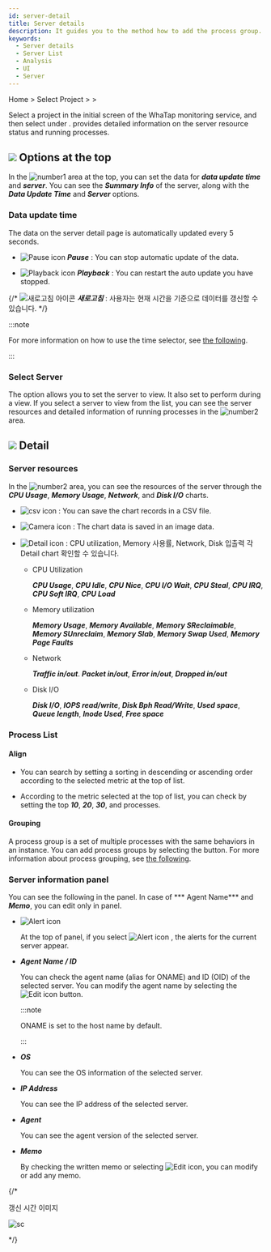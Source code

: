```yaml
---
id: server-detail
title: Server details
description: It guides you to the method how to add the process group.
keywords:
  - Server details
  - Server List
  - Analysis
  - UI
  - Server
---
```


Home &gt; Select Project &gt; <Cmdname sid="side_serverList" className="uitext" /> &gt; <Cmdname sid="side_serverDetail" className="uitext" />

Select a project in the initial screen of the WhaTap monitoring service, and then select <Cmdname sid="side_serverDetail" className="uitext" /> under <Cmdname sid="side_serverList" className="uitext" />. <Cmdname sid="side_serverDetail" className="uitext" /> provides detailed information on the server resource status and running processes.

<ImgLang img='server-detail.png' desc='Server details sc'/>

## ![](/img/number-01.png) Options at the top

In the ![number1](/img/number-01.png) area at the top, you can set the data for **_data update time_** and **_server_**. You can see the **_Summary Info_** of the server, along with the **_Data Update Time_** and **_Server_** options.

### Data update time

The data on the server detail page is automatically updated every 5 seconds. 

- ![Pause icon](/img/ic-s-pause.svg) **_Pause_** : You can stop automatic update of the data. 

- ![Playback icon](/img/ic-play-grn.svg) **_Playback_** : You can restart the auto update you have stopped.

{/* ![새로고침 아이콘](/img/ic-refresh2.svg) **_새로고침_** : 사용자는 현재 시간을 기준으로 데이터를 갱신할 수 있습니다. */}

:::note 

For more information on how to use the time selector, see [the following](usage-ui#timeselector).

:::

### Select Server

The <Cmdname sid="select_server" className="uitext" /> option allows you to set the server to view. It also set to perform <Cmdname sid="DSC09486" className="uitext" /> during a view. If you select a server to view from the list, you can see the server resources and detailed information of running processes in the ![number2](/img/number-02.png) area.

## ![](/img/number-02.png) Detail

### Server resources

In the ![number2](/img/number-02.png) area, you can see the resources of the server through the **_CPU Usage_**, **_Memory Usage_**, **_Network_**, and **_Disk I/O_** charts.

- ![csv icon](/img/ic-csv-download.svg) : You can save the chart records in a CSV file.

- ![Camera icon](/img/ic-camera.svg) : The chart data is saved in an image data.

- ![Detail icon](/img/ic-analysis-gr.svg) : CPU utilization, Memory 사용률, Network, Disk 입출력 각 Detail chart 확인할 수 있습니다. 

  - CPU Utilization

    **_CPU Usage_**, **_CPU Idle_**, **_CPU Nice_**, **_CPU I/O Wait_**, **_CPU Steal_**, **_CPU IRQ_**, **_CPU Soft IRQ_**, **_CPU Load_**

  - Memory utilization

    **_Memory Usage_**, **_Memory Available_**, **_Memory SReclaimable_**, **_Memory SUnreclaim_**, **_Memory Slab_**, **_Memory Swap Used_**, **_Memory Page Faults_**

  - Network

    **_Traffic in/out_**. **_Packet in/out_**, **_Error in/out_**, **_Dropped in/out_**

  - Disk I/O

    **_Disk I/O_**, **_IOPS read/write_**, **_Disk Bph Read/Write_**, **_Used space_**, **_Queue length_**, **_Inode Used_**, **_Free space_**

### Process List

#### Align

- You can search by setting a sorting in descending or ascending order according to the selected metric at the top of <Cmdname sid="sms_summary_process" className="uitext" /> list.

- According to the metric selected at the top of <Cmdname sid="sms_summary_process" className="uitext" /> list, you can check by setting the top ***10***, ***20***, ***30***, and <Cmdname sid="all" className="uitext" /> processes.

#### Grouping

A process group is a set of multiple processes with the same behaviors in an instance. You can add process groups by selecting the <Cmdname sid="groupby" className="uitext" /> button. For more information about process grouping, see [the following](server-detail-process-group).

### Server information panel

You can see the following in the <Cmdname sid="server_info" className="uitext" /> panel. In case of *** Agent Name*** and ***Memo***, you can edit only in <Cmdname sid="server_info" className="uitext" /> panel.

- ![Alert icon](/img/ic-alert.svg) <Cmdname sid="server_alert_list" className="uitext" />

  At the top of <Cmdname sid="server_info" className="uitext" /> panel, if you select ![Alert icon](/img/ic-alert.svg) <Cmdname sid="server_alert_list" className="uitext" />, the alerts for the current server appear.

- **_Agent Name / ID_**

  You can check the agent name (alias for ONAME) and ID (OID) of the selected server. You can modify the agent name by selecting the ![Edit icon](/img/ic-edit.svg) button. 

  :::note

  ONAME is set to the host name by default. 

  :::

- **_OS_**

  You can see the OS information of the selected server.

- **_IP Address_**

  You can see the IP address of the selected server.

- **_Agent_**

  You can see the agent version of the selected server.

- **_Memo_**

  By checking the written memo or selecting ![Edit icon](/img/ic-edit.svg), you can modify or add any memo.

{/* 

갱신 시간 이미지 

<div style={{textAlign: 'center'}}>

![sc](/img/server-detail-data.png)

</div>

*/}
